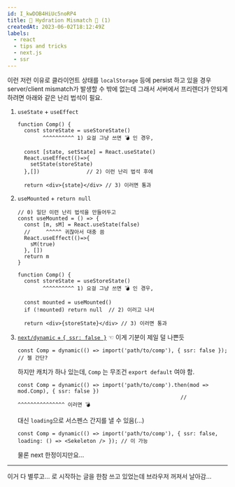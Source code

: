 ```yaml
---
id: I_kwDOB4HiUc5noRP4
title: 🫠 Hydration Mismatch 🫠 (1)
createdAt: 2023-06-02T18:12:49Z
labels:
  - react
  - tips and tricks
  - next.js
  - ssr
---
```


이런 저런 이유로 클라이언트 상태를 `localStorage` 등에 persist 하고 있을 경우 server/client mismatch가 발생할 수 밖에 없는데 그래서 서버에서 프리렌더가 안되게 하려면 아래와 같은 난리 법석이 필요.

1. `useState` + `useEffect`
   ```tsx
   function Comp() {
     const storeState = useStoreState()
           ^^^^^^^^^^ 1) 요걸 그냥 쓰면 💣 인 경우,

     const [state, setState] = React.useState()
     React.useEffect(()=>{
       setState(storeState)
     },[])               // 2) 이런 난리 법석 후에

     return <div>{state}</div> // 3) 이러면 통과
   ```
3. `useMounted` + `return null`
   ```tsx
   // 0) 일단 이런 난리 법석을 만들어두고
   const useMounted = () => {
     const [m, sM] = React.useState(false)
     //     ^^^^^ 귀찮아서 대충 씀
     React.useEffect(()=>{
       sM(true)
     }, [])
     return m
   }
   ```
   ```tsx
   function Comp() {
     const storeState = useStoreState()
           ^^^^^^^^^^ 1) 요걸 그냥 쓰면 💣 인 경우,

     const mounted = useMounted()
     if (!mounted) return null  // 2) 이러고 나서

     return <div>{storeState}</div> // 3) 이러면 통과
   ```
5. [`next/dynamic` + `{ ssr: false }`](https://nextjs.org/docs/app/building-your-application/optimizing/lazy-loading#skipping-ssr) ☜ 이게 기분이 제일 덜 나쁜듯
   ```tsx
   const Comp = dynamic(() => import('path/to/comp'), { ssr: false }); // 젤 간단?
   ```
   하지만 캐치가 하나 있는데, `Comp` 는 무조건 `export default` 여야 함.
   ```tsx
   const Comp = dynamic(() => import('path/to/comp').then(mod => mod.Comp), { ssr: false })
                                                       // ^^^^^^^^^^^^^^^ 이러면 💣
   ```
   대신 `loading`으로 서스펜스 간지를 낼 수 있음(...)
   ```tsx
   const Comp = dynamic(() => import('path/to/comp'), { ssr: false, loading: () => <Sekeleton /> }); // 이 가능
   ```
   물론 next 한정이지만요...

---
이거 다 별루고... 로 시작하는 글을 한참 쓰고 있었는데 브라우저 꺼져서 날아감...

